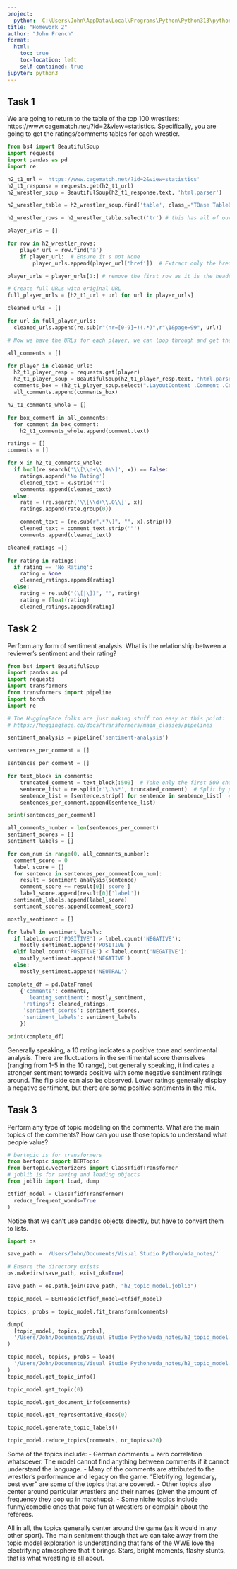 ```yaml
---
project:
  python:  C:\Users\John\AppData\Local\Programs\Python\Python313\python.exe
title: "Homework 2"
author: "John French"
format: 
  html:
    toc: true
    toc-location: left
    self-contained: true
jupyter: python3
---
```


## Task 1

We are going to return to the table of the top 100 wrestlers: https://www.cagematch.net/?id=2&view=statistics. Specifically, you are going to get the ratings/comments tables for each wrestler.
```python
from bs4 import BeautifulSoup
import requests
import pandas as pd
import re

h2_t1_url = 'https://www.cagematch.net/?id=2&view=statistics'
h2_t1_response = requests.get(h2_t1_url)
h2_wrestler_soup = BeautifulSoup(h2_t1_response.text, 'html.parser')

h2_wrestler_table = h2_wrestler_soup.find('table', class_="TBase TableBorderColor")

h2_wrestler_rows = h2_wrestler_table.select('tr') # this has all of our information we need for finding the player and their attached URL

player_urls = []

for row in h2_wrestler_rows:
    player_url = row.find('a')
    if player_url:  # Ensure it's not None
        player_urls.append(player_url['href'])  # Extract only the href attribute

player_urls = player_urls[1:] # remove the first row as it is the header

# Create full URLs with original URL
full_player_urls = [h2_t1_url + url for url in player_urls]

cleaned_urls = []

for url in full_player_urls:
  cleaned_urls.append(re.sub(r"(nr=[0-9]+)(.*)",r"\1&page=99", url))

# Now we have the URLs for each player, we can loop through and get the ratings/comments tables

all_comments = []

for player in cleaned_urls:
  h2_t1_player_resp = requests.get(player)
  h2_t1_player_soup = BeautifulSoup(h2_t1_player_resp.text, 'html.parser')
  comments_box = (h2_t1_player_soup.select(".LayoutContent .Comment .CommentContents"))
  all_comments.append(comments_box)

h2_t1_comments_whole = []

for box_comment in all_comments:
  for comment in box_comment:
    h2_t1_comments_whole.append(comment.text)

ratings = []
comments = []

for x in h2_t1_comments_whole:
  if bool(re.search('\\[\\d+\\.0\\]', x)) == False:
    ratings.append('No Rating')
    cleaned_text = x.strip('"')
    comments.append(cleaned_text)
  else:
    rate = (re.search('\\[\\d+\\.0\\]', x))
    ratings.append(rate.group(0))

    comment_text = (re.sub(r".*?\]", "", x).strip())
    cleaned_text = comment_text.strip('"')
    comments.append(cleaned_text)

cleaned_ratings =[]

for rating in ratings:
  if rating == 'No Rating':
    rating = None
    cleaned_ratings.append(rating)
  else:
    rating = re.sub("(\[|\])", "", rating)
    rating = float(rating)
    cleaned_ratings.append(rating)

```

## Task 2

Perform any form of sentiment analysis. What is the relationship between a reviewer's sentiment and their rating?
```python
from bs4 import BeautifulSoup
import pandas as pd
import requests
import transformers
from transformers import pipeline
import torch
import re
```

```python
# The HuggingFace folks are just making stuff too easy at this point: 
# https://huggingface.co/docs/transformers/main_classes/pipelines

sentiment_analysis = pipeline('sentiment-analysis')

sentences_per_comment = []

sentences_per_comment = []

for text_block in comments:
    truncated_comment = text_block[:500]  # Take only the first 500 characters
    sentence_list = re.split(r'\.\s*', truncated_comment)  # Split by period followed by any whitespace
    sentence_list = [sentence.strip() for sentence in sentence_list]  # Trim whitespace from each sentence
    sentences_per_comment.append(sentence_list)

print(sentences_per_comment)

all_comments_number = len(sentences_per_comment)
sentiment_scores = []
sentiment_labels = []

for com_num in range(0, all_comments_number):
  comment_score = 0
  label_score = []
  for sentence in sentences_per_comment[com_num]:
    result = sentiment_analysis(sentence)
    comment_score += result[0]['score']
    label_score.append(result[0]['label'])
  sentiment_labels.append(label_score)
  sentiment_scores.append(comment_score)

mostly_sentiment = []

for label in sentiment_labels:
  if label.count('POSITIVE') > label.count('NEGATIVE'):
    mostly_sentiment.append('POSITIVE')
  elif label.count('POSITIVE') < label.count('NEGATIVE'):
    mostly_sentiment.append('NEGATIVE')
  else:
    mostly_sentiment.append('NEUTRAL')
```

```python
complete_df = pd.DataFrame(
    {'comments': comments,
      'leaning_sentiment': mostly_sentiment,
     'ratings': cleaned_ratings,
     'sentiment_scores': sentiment_scores,
     'sentiment_labels': sentiment_labels
    })

print(complete_df)
```

Generally speaking, a 10 rating indicates a positive tone and sentimental analysis. There are fluctuations in the sentimental score themselves (ranging from 1-5 in the 10 range), but generally speaking, it indicates a stronger sentiment towards positive with some negative sentiment ratings around. The flip side can also be observed. Lower ratings generally display a negative sentiment, but there are some positive sentiments in the mix.

## Task 3

Perform any type of topic modeling on the comments. What are the main topics of the comments? How can you use those topics to understand what people value?

```python
# bertopic is for transformers
from bertopic import BERTopic
from bertopic.vectorizers import ClassTfidfTransformer
# joblib is for saving and loading objects
from joblib import load, dump
```

```python
ctfidf_model = ClassTfidfTransformer(
  reduce_frequent_words=True
)
```

Notice that we can't use pandas objects directly, but have to convert them to lists.

```python
import os

save_path = '/Users/John/Documents/Visual Studio Python/uda_notes/'

# Ensure the directory exists
os.makedirs(save_path, exist_ok=True)

save_path = os.path.join(save_path, "h2_topic_model.joblib")

topic_model = BERTopic(ctfidf_model=ctfidf_model)
```

```python

topics, probs = topic_model.fit_transform(comments)
```

```python
dump(
  [topic_model, topics, probs], 
  '/Users/John/Documents/Visual Studio Python/uda_notes/h2_topic_model.joblib'
)
```

```python
topic_model, topics, probs = load(
  '/Users/John/Documents/Visual Studio Python/uda_notes/h2_topic_model.joblib'
)
topic_model.get_topic_info()

topic_model.get_topic(0)

topic_model.get_document_info(comments)

topic_model.get_representative_docs(0)

topic_model.generate_topic_labels()

topic_model.reduce_topics(comments, nr_topics=20)
```

Some of the topics include:
- German comments = zero correlation whatsoever. The model cannot find anything between comments if it cannot understand the language.
- Many of the comments are attributed to the wrestler's performance and legacy on the game. "Eletrifying, legendary, best ever" are some of the topics that are covered.
- Other topics also center around particular wrestlers and their names (given the amount of frequency they pop up in matchups).
- Some niche topics include funny/comedic ones that poke fun at wrestlers or complain about the referees. 

All in all, the topics generally center around the game (as it would in any other sport). The main senitment though that we can take away from the topic model exploration is understanding that fans of the WWE love the electrifying atmosphere that it brings. Stars, bright moments, flashy stunts, that is what wrestling is all about.
